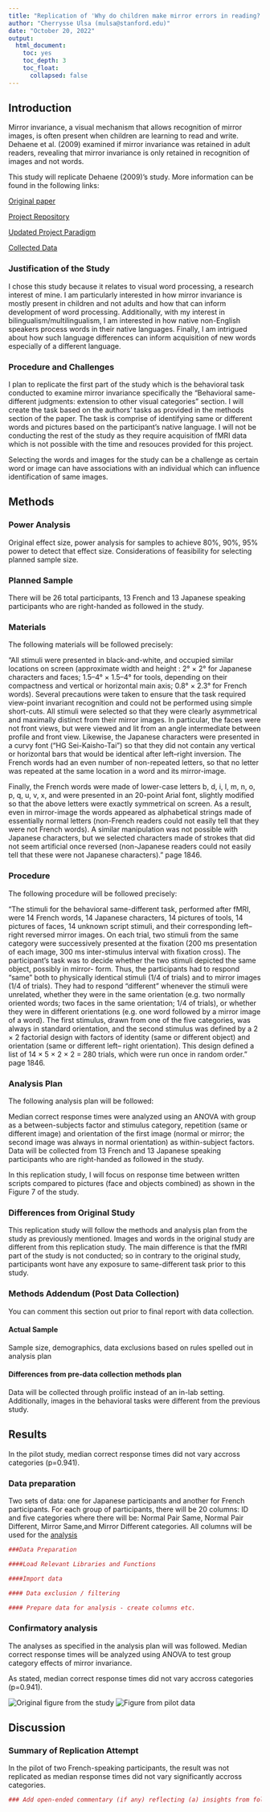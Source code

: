 ```yaml
---
title: "Replication of 'Why do children make mirror errors in reading? Neural correlates of mirror invariance in the visual word form area (2009, NeuroImage)"
author: "Cherrysse Ulsa (mulsa@stanford.edu)"
date: "October 20, 2022"
output:
  html_document:
    toc: yes
    toc_depth: 3
    toc_float:
      collapsed: false
---
```


<!-- Replication reports should all use this template to standardize reporting across projects.  These reports will be public supplementary materials that accompany the summary report(s) of the aggregate results. -->

## Introduction

Mirror invariance, a visual mechanism that allows recognition of mirror images, is often present when children are learning to read and write. Dehaene et al. (2009) examined if mirror invariance was retained in adult readers, revealing that mirror invariance is only retained in recognition of images and not words.

This study will replicate Dehaene (2009)'s study. More information can be found in the following links:

[Original paper](https://github.com/psych251/dehaene2009.git/)

[Project Repository](https://github.com/psych251/dehaene2009/blob/f4b45d0253dfb33e33c2da31910f1ba1ca11c2b5/original_paper/dehaene2009.pdf/)

[Updated Project Paradigm](https://psych251.github.io/dehaene2009/)

[Collected Data](https://github.com/psych251/dehaene2009/tree/main/writeup)


### Justification of the Study

I chose this study because it relates to visual word processing, a research interest of mine. I am particularly interested in how mirror invariance is mostly present in children and not adults and how that can inform development of word processing. Additionally, with my interest in bilingualism/multilingualism, I am interested in how native non-English speakers process words in their native languages. Finally, I am intrigued about how such language differences can inform acquisition of new words especially of a different language. 

### Procedure and Challenges

I plan to replicate the first part of the study which is the behavioral task conducted to examine mirror invariance specifically the "Behavioral same-different judgments: extension to other visual categories" section. I will create the task based on the authors' tasks as provided in the methods section of the paper. The task is comprise of identifying same or different words and pictures based on the participant's native language. I will not be conducting the rest of the study as they require acquisition of fMRI data which is not possible with the time and resouces provided for this project.

Selecting the words and images for the study can be a challenge as certain word or image can have associations with an individual which can influence identification of same images.

## Methods

### Power Analysis

Original effect size, power analysis for samples to achieve 80%, 90%, 95% power to detect that effect size.  Considerations of feasibility for selecting planned sample size.

### Planned Sample

There will be 26 total participants, 13 French and 13 Japanese speaking participants who are right-handed as followed in the study.

### Materials

The following materials will be followed precisely:

"All stimuli were presented in black-and-white, and occupied similar locations on screen (approximate width and height : 2° × 2° for Japanese characters and faces; 1.5–4° × 1.5–4° for tools, depending on their compactness and vertical or horizontal main axis; 0.8° × 2.3° for French words). Several precautions were taken to ensure that the task required view-point invariant recognition and could not be performed using simple short-cuts. All stimuli were selected so that they were clearly asymmetrical and maximally distinct from their mirror images. In particular, the faces were not front views, but were viewed and lit from an angle intermediate between profile and front view. Likewise, the Japanese characters were presented in a curvy font (“HG Sei-Kaisho-Tai”) so that they did not contain any vertical or horizontal bars that would be identical after left–right inversion. The French words had an even number of non-repeated letters, so that no letter was repeated at the same location in a word and its mirror-image. 

Finally, the French words were made of lower-case letters b, d, i, l, m, n, o, p, q, u, v, x, and were presented in an 20-point Arial font, slightly modified so that the above letters were exactly symmetrical on screen. As a result, even in mirror-image the words appeared as alphabetical strings made of essentially normal letters (non-French readers could not easily tell that they were not French words). A similar manipulation was not possible with Japanese characters, but we selected characters made of strokes that did not seem artificial once reversed (non-Japanese readers could not easily tell that these were not Japanese characters)." page 1846.

### Procedure	

The following procedure will be followed precisely:

"The stimuli for the behavioral same-different task, performed after fMRI, were 14 French words, 14 Japanese characters, 14 pictures of tools, 14 pictures of faces, 14 unknown script stimuli, and their corresponding left–right reversed mirror images. On each trial, two stimuli from the same category were successively presented at the fixation (200 ms presentation of each image, 300 ms inter-stimulus interval with fixation cross). The participant's task was to decide whether the two stimuli depicted the same object, possibly in mirror- form. Thus, the participants had to respond “same” both to physically identical stimuli (1/4 of trials) and to mirror images (1/4 of trials). They had to respond “different” whenever the stimuli were unrelated, whether they were in the same orientation (e.g. two normally oriented words; two faces in the same orientation; 1/4 of trials), or whether they were in different orientations (e.g. one word followed by a mirror image of a word). The first stimulus, drawn from one of the five categories, was always in standard orientation, and the second stimulus was defined by a 2 × 2 factorial design with factors of identity (same or different object) and orientation (same or different left– right orientation). This design defined a list of 14 × 5 × 2 × 2 = 280 trials, which were run once in random order." page 1846.

### Analysis Plan

The following analysis plan will be followed:

Median correct response times were analyzed using an ANOVA with group as a between-subjects factor and stimulus category, repetition (same or different image) and orientation of the first image (normal or mirror; the second image was always in normal orientation) as within-subject factors. Data will be collected from 13 French and 13 Japanese speaking participants who are right-handed as followed in the study.

In this replication study, I will focus on response time between written scripts compared to pictures (face and objects combined) as shown in the Figure 7 of the study. 

### Differences from Original Study

This replication study will follow the methods and analysis plan from the study as previously mentioned. Images and words in the original study are different from this replication study. The main difference is that the fMRI part of the study is not conducted; so in contrary to the original study, participants wont have any exposure to same-different task prior to this study.

### Methods Addendum (Post Data Collection)

You can comment this section out prior to final report with data collection.

#### Actual Sample
  Sample size, demographics, data exclusions based on rules spelled out in analysis plan

#### Differences from pre-data collection methods plan
 Data will be collected through prolific instead of an in-lab setting. Additionally, images in the behavioral tasks were different from the previous study.

## Results
In the pilot study, median correct response times did not vary accross categories (p=0.941).

### Data preparation

Two sets of data: one for Japanese participants and another for French participants.
For each group of participants, there will be 20 columns:
ID and five categories where there will be: Normal Pair Same, Normal Pair Different, Mirror Same,and Mirror Different categories. All columns will be used for the [analysis](https://github.com/psych251/dehaene2009.git/)
	
```r
###Data Preparation

####Load Relevant Libraries and Functions

####Import data

#### Data exclusion / filtering

#### Prepare data for analysis - create columns etc.
```

### Confirmatory analysis

The analyses as specified in the analysis plan will was followed. Median correct response times will be analyzed using ANOVA to test group category effects of mirror invariance.

As stated, median correct response times did not vary accross categories (p=0.941).

![Original figure from the study](/Users/cherrysseulsa/Desktop/image_proj.png )
![Figure from pilot data](/Users/cherrysseulsa/Desktop/pilotimage.png )

## Discussion

### Summary of Replication Attempt

In the pilot of two French-speaking participants, the result was not replicated as median response times did not vary significantly accross categories. 

```r

### Add open-ended commentary (if any) reflecting (a) insights from follow-up exploratory analysis, (b) assessment of the meaning of the replication (or not) - e.g., for a failure to replicate, are the differences between original and present study ones that definitely, plausibly, or are unlikely to have been moderators of the result, and (c) discussion of any objections or challenges raised by the current and original authors about the replication attempt.  None of these need to be long.
```

